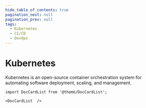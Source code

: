 ```yaml
---
hide_table_of_contents: true
pagination_next: null
pagination_prev: null
tags:
  - Kubernetes
  - CI/CD
  - DevOps
---
```


# Kubernetes

Kubernetes is an open-source container orchestration system for automating software deployment, scaling, and management.

```mdx-code-block
import DocCardList from '@theme/DocCardList';

<DocCardList  />
```
